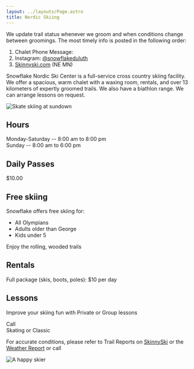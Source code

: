 ```yaml
---
layout: ../layouts/Page.astro
title: Nordic Skiing
---
```



We update trail status whenever we groom and when conditions change between groomings. The most timely info is posted in the following order:

1. Chalet Phone Message: <Telephone number={SNOWFLAKE_TELEPHONE} />
2. Instagram: [@snowflakeduluth](https://www.instagram.com/snowflakeduluth/)
3. [Skinnyski.com](http://skinnyski.com/) (NE MN)

Snowflake Nordic Ski Center is a full-service cross country skiing facility. 
We offer a spacious, warm chalet with a waxing room, rentals, and over 13 kilometers of expertly groomed trails. 
We also have a biathlon range. 
We can arrange lessons on request.

<Image src={skatingSundown} className="right" alt="Skate skiing at sundown" />

## Hours

Monday-Saturday -- 8:00 am to 8:00 pm<br/>
Sunday -- 8:00 am to 6:00 pm

## Daily Passes

$10.00

## Free skiing

Snowflake offers free skiing for:

- All Olympians
- Adults older than George
- Kids under 5

Enjoy the rolling, wooded trails

## Rentals

Full package (skis, boots, poles): $10 per day

## Lessons

Improve your skiing fun with Private or Group lessons

Call <Telephone number={SNOWFLAKE_TELEPHONE} /><br/>
Skating or Classic

For accurate conditions, please refer to Trail Reports on [SkinnySki](https://www.skinnyski.com/) or the [Weather Report](https://weather.com/weather/today/l/65587d41b383b105815fb1ce690e8c427f7f7c561ffd6671540f875597ba0078) or call <Telephone number={SNOWFLAKE_TELEPHONE} />

<Image src={happySkier} alt="A happy skier" />
